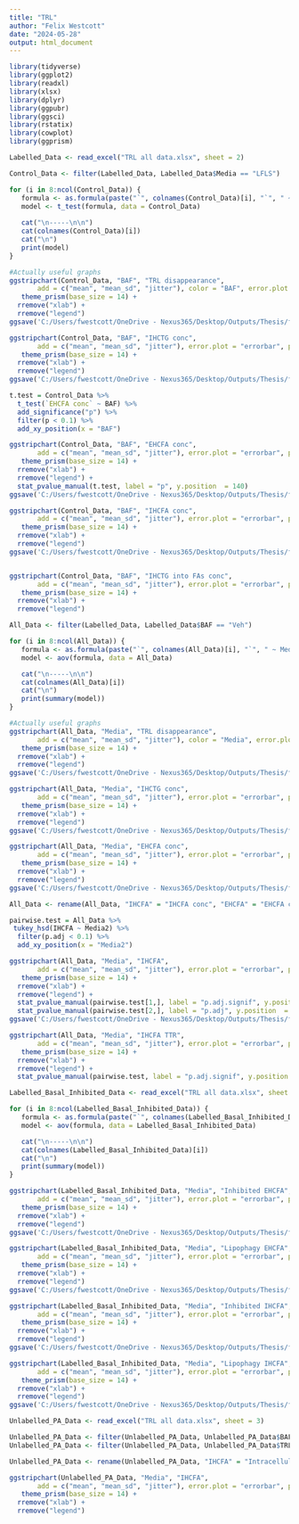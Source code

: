 ```yaml
---
title: "TRL"
author: "Felix Westcott"
date: "2024-05-28"
output: html_document
---
```


```r

library(tidyverse)
library(ggplot2)
library(readxl)
library(xlsx)
library(dplyr)
library(ggpubr)
library(ggsci)
library(rstatix)
library(cowplot)
library(ggprism)


```


```R

Labelled_Data <- read_excel("TRL all data.xlsx", sheet = 2)

Control_Data <- filter(Labelled_Data, Labelled_Data$Media == "LFLS")

for (i in 8:ncol(Control_Data)) {
   formula <- as.formula(paste("`", colnames(Control_Data)[i], "`", " ~ BAF", sep=""))
   model <- t_test(formula, data = Control_Data)
   
   cat("\n-----\n\n")
   cat(colnames(Control_Data)[i])
   cat("\n")
   print(model)
}

#Actually useful graphs
ggstripchart(Control_Data, "BAF", "TRL disappearance",
       add = c("mean", "mean_sd", "jitter"), color = "BAF", error.plot = "errorbar", palette = "npg", size = 1.2, ylab = "Extracellular 13C 16:0 in TG disappearance \n (%)", ylim = c(0,50), shape = 4) +
   theme_prism(base_size = 14) + 
  rremove("xlab") +
  rremove("legend")
ggsave('C:/Users/fwestcott/OneDrive - Nexus365/Desktop/Outputs/Thesis/figures/ch6-TRL/Control TRL disappearance.png')

ggstripchart(Control_Data, "BAF", "IHCTG conc",
       add = c("mean", "mean_sd", "jitter"), error.plot = "errorbar", palette = "npg", size = 1.2, ylab = "Intracellular 13C 16:0 in TG \n (nmol/g of protein)", ylim = c(0,120), color = "BAF", shape = 4) +
   theme_prism(base_size = 14) + 
  rremove("xlab") +
  rremove("legend")
ggsave('C:/Users/fwestcott/OneDrive - Nexus365/Desktop/Outputs/Thesis/figures/ch6-TRL/Control IHCTG conc.png')

t.test = Control_Data %>%
  t_test(`EHCFA conc` ~ BAF) %>%
  add_significance("p") %>%
  filter(p < 0.1) %>%
  add_xy_position(x = "BAF")

ggstripchart(Control_Data, "BAF", "EHCFA conc",
       add = c("mean", "mean_sd", "jitter"), error.plot = "errorbar", palette = "npg", size = 1.2, ylab = "Extracellular 13C 16:0 \n (nmol/g of protein)", ylim = c(0,150), color = "BAF", shape = 4) +
   theme_prism(base_size = 14) + 
  rremove("xlab") +
  rremove("legend") +
  stat_pvalue_manual(t.test, label = "p", y.position  = 140)
ggsave('C:/Users/fwestcott/OneDrive - Nexus365/Desktop/Outputs/Thesis/figures/ch6-TRL/Control EHCFA conc.png')

ggstripchart(Control_Data, "BAF", "IHCFA conc",
       add = c("mean", "mean_sd", "jitter"), error.plot = "errorbar", palette = "npg", size = 1.2, ylab = "Intracellular 13C 16:0 \n (nmol/g of protein)", ylim = c(0,20), color = "BAF", shape = 4) +
   theme_prism(base_size = 14) + 
  rremove("xlab") +
  rremove("legend")
ggsave('C:/Users/fwestcott/OneDrive - Nexus365/Desktop/Outputs/Thesis/figures/ch6-TRL/Control IHCFA conc.png')


ggstripchart(Control_Data, "BAF", "IHCTG into FAs conc",
       add = c("mean", "mean_sd", "jitter"), error.plot = "errorbar", palette = "npg", size = 1.2, ylab = "Intracellular 13C 16:0 \n (nmol/g of protein)", ylim = c(0,100), color = "BAF", shape = 4) +
   theme_prism(base_size = 14) + 
  rremove("xlab") +
  rremove("legend")

```



```R

All_Data <- filter(Labelled_Data, Labelled_Data$BAF == "Veh")

for (i in 8:ncol(All_Data)) {
   formula <- as.formula(paste("`", colnames(All_Data)[i], "`", " ~ Media", sep=""))
   model <- aov(formula, data = All_Data)

   cat("\n-----\n\n")
   cat(colnames(All_Data)[i])
   cat("\n")
   print(summary(model))
}

#Actually useful graphs
ggstripchart(All_Data, "Media", "TRL disappearance",
       add = c("mean", "mean_sd", "jitter"), color = "Media", error.plot = "errorbar", palette = "npg", size = 1.2, ylab = "Extracellular 13C 16:0 in TG disappearance \n (%)", ylim = c(0,50), shape = 4) +
   theme_prism(base_size = 14) + 
  rremove("xlab") +
  rremove("legend")
ggsave('C:/Users/fwestcott/OneDrive - Nexus365/Desktop/Outputs/Thesis/figures/ch6-TRL/All TRL disappearance.png')

ggstripchart(All_Data, "Media", "IHCTG conc",
       add = c("mean", "mean_sd", "jitter"), error.plot = "errorbar", palette = "npg", size = 1.2, ylab = "Intracellular 13C 16:0 in TG \n (nmol/g of protein)", ylim = c(0,120), color = "Media", shape = 4) +
   theme_prism(base_size = 14) + 
  rremove("xlab") +
  rremove("legend")
ggsave('C:/Users/fwestcott/OneDrive - Nexus365/Desktop/Outputs/Thesis/figures/ch6-TRL/All IHCTG conc.png')

ggstripchart(All_Data, "Media", "EHCFA conc",
       add = c("mean", "mean_sd", "jitter"), error.plot = "errorbar", palette = "npg", size = 1.2, ylab = "Extracellular 13C 16:0 \n (nmol/g of protein)", ylim = c(0,150), color = "Media", shape = 4) +
   theme_prism(base_size = 14) + 
  rremove("xlab") +
  rremove("legend")
ggsave('C:/Users/fwestcott/OneDrive - Nexus365/Desktop/Outputs/Thesis/figures/ch6-TRL/All EHCFA conc.png')

All_Data <- rename(All_Data, "IHCFA" = "IHCFA conc", "EHCFA" = "EHCFA conc")

pairwise.test = All_Data %>%
 tukey_hsd(IHCFA ~ Media2) %>%
  filter(p.adj < 0.1) %>%
  add_xy_position(x = "Media2")

ggstripchart(All_Data, "Media", "IHCFA",
       add = c("mean", "mean_sd", "jitter"), error.plot = "errorbar", palette = "npg", size = 1.2, ylab = "Intracellular 13C 16:0 \n (nmol/g of protein)", ylim = c(0,20), color = "Media", shape = 4) +
   theme_prism(base_size = 14) + 
  rremove("xlab") +
  rremove("legend") +
  stat_pvalue_manual(pairwise.test[1,], label = "p.adj.signif", y.position  = 17) +
  stat_pvalue_manual(pairwise.test[2,], label = "p.adj", y.position  = 19)
ggsave('C:/Users/fwestcott/OneDrive - Nexus365/Desktop/Outputs/Thesis/figures/ch6-TRL/All IHCFA conc.png')

ggstripchart(All_Data, "Media", "IHCFA TTR",
       add = c("mean", "mean_sd", "jitter"), error.plot = "errorbar", palette = "npg", size = 1.2, ylab = "Intracellular 13C 16:0 \n (nmol/g of protein)", ylim = c(0,0.0005), color = "Media", shape = 4) +
   theme_prism(base_size = 14) + 
  rremove("xlab") +
  rremove("legend") + 
  stat_pvalue_manual(pairwise.test, label = "p.adj.signif", y.position  = 17)

```




```R


Labelled_Basal_Inhibited_Data <- read_excel("TRL all data.xlsx", sheet = 4)

for (i in 8:ncol(Labelled_Basal_Inhibited_Data)) {
   formula <- as.formula(paste("`", colnames(Labelled_Basal_Inhibited_Data)[i], "`", " ~ Media", sep=""))
   model <- aov(formula, data = Labelled_Basal_Inhibited_Data)

   cat("\n-----\n\n")
   cat(colnames(Labelled_Basal_Inhibited_Data)[i])
   cat("\n")
   print(summary(model))
}

ggstripchart(Labelled_Basal_Inhibited_Data, "Media", "Inhibited EHCFA",
       add = c("mean", "mean_sd", "jitter"), error.plot = "errorbar", palette = "npg", size = 1.2, ylab = "Extracellular 13C 16:0 released from  \n non-lipophagic lipolysis (nmol/g of protein)", ylim = c(0,100), color = "Media", shape = 4) +
   theme_prism(base_size = 14) + 
  rremove("xlab") +
  rremove("legend")
ggsave('C:/Users/fwestcott/OneDrive - Nexus365/Desktop/Outputs/Thesis/figures/ch6-TRL/All inhibited EHCFA.png')

ggstripchart(Labelled_Basal_Inhibited_Data, "Media", "Lipophagy EHCFA",
       add = c("mean", "mean_sd", "jitter"), error.plot = "errorbar", palette = "npg", size = 1.2, ylab = "Extracellular 13C 16:0 released from \n lipophagic lipolysis (nmol/g of protein)", ylim = c(0,100), color = "Media", shape = 4) +
   theme_prism(base_size = 14) + 
  rremove("xlab") +
  rremove("legend") 
ggsave('C:/Users/fwestcott/OneDrive - Nexus365/Desktop/Outputs/Thesis/figures/ch6-TRL/All lipophagy EHCFA.png')

ggstripchart(Labelled_Basal_Inhibited_Data, "Media", "Inhibited IHCFA",
       add = c("mean", "mean_sd", "jitter"), error.plot = "errorbar", palette = "npg", size = 1.2, ylab = "Intracellular 13C 16:0 released from \n non-lipophagic lipolysis (nmol/g of protein)", ylim = c(0,10), color = "Media", shape = 4) +
   theme_prism(base_size = 14) + 
  rremove("xlab") +
  rremove("legend")
ggsave('C:/Users/fwestcott/OneDrive - Nexus365/Desktop/Outputs/Thesis/figures/ch6-TRL/All inhibited IHCFA.png')

ggstripchart(Labelled_Basal_Inhibited_Data, "Media", "Lipophagy IHCFA",
       add = c("mean", "mean_sd", "jitter"), error.plot = "errorbar", palette = "npg", size = 1.2, ylab = "Intracellular 13C 16:0 released from \n lipophagic lipolysis (nmol/g of protein)", ylim = c(0,10), color = "Media", shape = 4) +
   theme_prism(base_size = 14) + 
  rremove("xlab") +
  rremove("legend")
ggsave('C:/Users/fwestcott/OneDrive - Nexus365/Desktop/Outputs/Thesis/figures/ch6-TRL/All lipophagy IHCFA.png')

```


```R


Unlabelled_PA_Data <- read_excel("TRL all data.xlsx", sheet = 3)

Unlabelled_PA_Data <- filter(Unlabelled_PA_Data, Unlabelled_PA_Data$BAF == "-")
Unlabelled_PA_Data <- filter(Unlabelled_PA_Data, Unlabelled_PA_Data$TRL == "T")

Unlabelled_PA_Data <- rename(Unlabelled_PA_Data, "IHCFA" = "Intracellular 16:0 (umol/g of protein)")

ggstripchart(Unlabelled_PA_Data, "Media", "IHCFA",
       add = c("mean", "mean_sd", "jitter"), error.plot = "errorbar", palette = "npg", size = 1.2, ylab = "Intracellular 16:0 \n (Umol/g of protein)", ylim = c(0,100), color = "Media", shape = 4) +
   theme_prism(base_size = 14) + 
  rremove("xlab") +
  rremove("legend")



```



